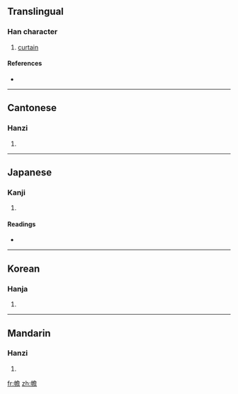 ==Translingual==

===Han character===
{{Han char|rn=50|rad=巾|as=13|sn=16|four=4726<sub>1</sub>|canj=中月弓金口 (LBNCR)}}

# [[curtain]]

====References====
* {{Han ref|kx=0337.090|dkj=09103|dj=0644.110|hdz=10756.070|uh=5E68|ud=24168|bh=E96C|bd=59756}}

----

==Cantonese==

===Hanzi===
{{yue-hanzi|jyut=|y=jim1}}

# {{defn|Cantonese|sort=巾13}}

----

==Japanese==

===Kanji===
{{ja-kanji|grade=|rs=巾13}}

# {{defn|Japanese|sort=巾13}}

====Readings====
* {{ja-readings|on=[[せん]] (sen)|kun=[[とばり]] (tobari), [[ほろ]] (horo), [[たちきれる]] (tachikireru)}}

----

==Korean==

===Hanja===
{{ko-hanja|hangeul=첨|rv=cheom|mr=ch'ŏm}}

# {{defn|Korean|sort=巾13}}

----

==Mandarin==

===Hanzi===
{{cmn-hanzi|pin=[[chān]] ([[chan1]])|wg=ch'an<sup>1</sup>}}

# {{defn|Mandarin|sort=巾13}}

[[fr:幨]]
[[zh:幨]]
